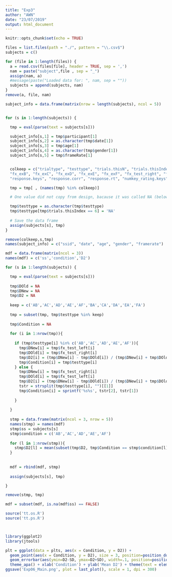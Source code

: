 ```yaml
---
title: "Exp3"
author: "AWN"
date: "23/07/2019"
output: html_document
---
```


```r
knitr::opts_chunk$set(echo = TRUE)
```

```r

files = list.files(path = "./", pattern = "\\.csv$")
subjects = c()

for (file in 1:length(files)) {
  a = read.csv(files[file], header = TRUE, sep = ',')
  nam = paste("subject",file , sep = "_")
  assign(nam, a)
  #message(paste("Loaded data for: ", nam, sep = ""))
  subjects = append(subjects, nam)
}
remove(a, file, nam)

```

```r

subject_info = data.frame(matrix(nrow = length(subjects), ncol = 5))


for (s in 1:length(subjects)) {

  tmp = eval(parse(text = subjects[s]))

  subject_info[s,1] = tmp$participant[1]
  subject_info[s,2] = as.character(tmp$date[1])
  subject_info[s,3] = tmp$age[1]
  subject_info[s,4] = as.character(tmp$gender[1])
  subject_info[s,5] = tmp$frameRate[1]


  colkeep = c("trialtype", "testtype", "trials.thisN", "trials.thisIndex", "fx_exA",
  "fx_exB", "fx_exC", "fx_exD", "fx_exE", "fx_exF", "fx_test_right", "fx_test_left",
  "response.keys", "response.corr", "response.rt", "numkey_rating.keys")

  tmp = tmp[ , (names(tmp) %in% colkeep)]

  # One value did not copy from design, bacause it was called NA (below code changes nothing, conside renaming all or just ingnore)

  tmp$testtype = as.character(tmp$testtype)
  tmp$testtype[tmp$trials.thisIndex == 6] = 'NA'
  
  # Save the data frame
  assign(subjects[s], tmp)
}

remove(colkeep,s,tmp)
names(subject_info) = c("ssid", "date", "age", "gender", "framerate")

```


```r

mdf = data.frame(matrix(ncol = 3))
names(mdf) = c('ss','condition','D2')

for (s in 1:length(subjects)) {

  tmp = eval(parse(text = subjects[s]))
 
  tmp$DOld = NA
  tmp$DNew = NA
  tmp$D2 = NA
  
  keep = c('AB','AC','AD','AE','AF','BA','CA','DA','EA','FA')
  
  tmp = subset(tmp, tmp$testtype %in% keep)
  
  tmp$Condition = NA
  
  for (i in 1:nrow(tmp)){
    
    if (tmp$testtype[i] %in% c('AB','AC','AD','AE','AF')){
      tmp$DNew[i] = tmp$fx_test_left[i]
      tmp$DOld[i] = tmp$fx_test_right[i]
      tmp$D2[i] = (tmp$DNew[i] - tmp$DOld[i]) / (tmp$DNew[i] + tmp$DOld[i])
      tmp$Condition[i] = tmp$testtype[i]
    } else {
      tmp$DNew[i] = tmp$fx_test_right[i]
      tmp$DOld[i] = tmp$fx_test_left[i]
      tmp$D2[i] = (tmp$DNew[i] - tmp$DOld[i]) / (tmp$DNew[i] + tmp$DOld[i])
      tstr = strsplit(tmp$testtype[i], "")[[1]]
      tmp$Condition[i] = sprintf('%s%s', tstr[2], tstr[1])
      
    }
    
  }
  
  stmp = data.frame(matrix(ncol = 3, nrow = 5))
  names(stmp) = names(mdf)
  stmp$ss = subjects[s]
  stmp$condition = c('AB','AC','AD','AE','AF')
  
  for (l in 1:nrow(stmp)){
    stmp$D2[l] = mean(subset(tmp$D2, tmp$Condition == stmp$condition[l]))
  }
    
  
  mdf = rbind(mdf, stmp)  
  
  assign(subjects[s], tmp)

}

remove(stmp, tmp)

mdf = subset(mdf, is.na(mdf$ss) == FALSE)
```

```r

source('tt.os.R')
source('tt.ps.R')



library(ggplot2)
library(jtools)

plt = ggplot(data = plts, aes(x = Condition, y = D2)) + 
  geom_point(aes(x = Condition, y = D2), size = 3, position=position_dodge(0.05)) +
  geom_errorbar(aes(ymin=D2-SD, ymax=D2+SD), width=.1, position=position_dodge(0.05), inherit.aes = TRUE) +
  theme_apa() + xlab('Condition') + ylab('Mean D2') + theme(text = element_text(size=12), axis.text = element_text(size = 12))
ggsave('Exp06_Main.png', plot = last_plot(), scale = 1, dpi = 300)
```